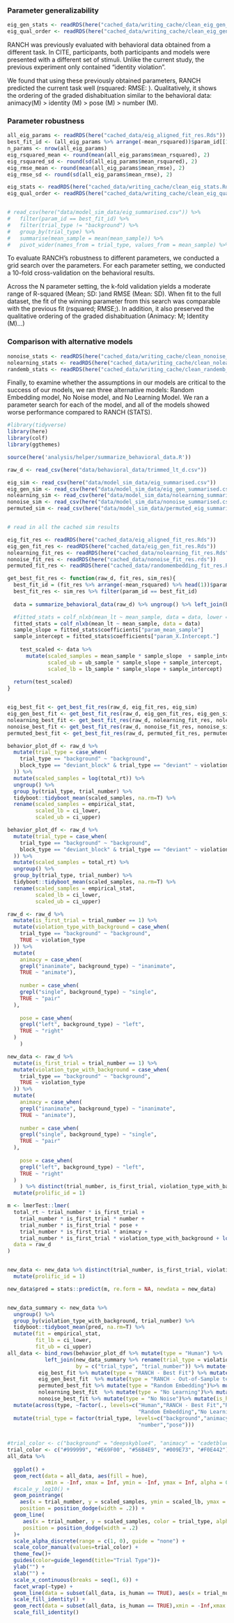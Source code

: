 



### Parameter generalizability 

```r

eig_gen_stats <- readRDS(here("cached_data/writing_cache/clean_eig_gen_stats.Rds"))
eig_qual_order <- readRDS(here("cached_data/writing_cache/clean_eig_gen_qual_order.Rds"))
```

RANCH was previously evaluated with behavioral data obtained from a different task. In CITE, participants, both participants and models were presented with a different set of stimuli. Unlike the current study, the previous experiment only contained “identity violation”. 

We found that using these previously obtained parameters, RANCH predicted the current task well (rsquared: RMSE: ). Qualitatively, it shows the ordering of the graded dishabituation similar to the behavioral data: animacy(M) > identity (M) > pose (M) > number (M). 


### Parameter robustness 

```r
all_eig_params <- readRDS(here("cached_data/eig_aligned_fit_res.Rds"))
best_fit_id <- (all_eig_params %>% arrange(-mean_rsquared))$param_id[[1]]
n_params <- nrow(all_eig_params)
eig_rsquared_mean <- round(mean(all_eig_params$mean_rsquared), 2)
eig_rsquared_sd <- round(sd(all_eig_params$mean_rsquared), 2)
eig_rmse_mean <- round(mean(all_eig_params$mean_rmse), 2)
eig_rmse_sd <- round(sd(all_eig_params$mean_rmse), 2)

eig_stats <- readRDS(here("cached_data/writing_cache/clean_eig_stats.Rds"))
eig_qual_order <- readRDS(here("cached_data/writing_cache/clean_eig_qual_order.Rds"))


# read_csv(here("data/model_sim_data/eig_summarised.csv")) %>% 
#   filter(param_id == best_fit_id) %>% 
#   filter(trial_type != "background") %>% 
#   group_by(trial_type) %>% 
#   summarise(mean_sample = mean(mean_sample)) %>% 
#   pivot_wider(names_from = trial_type, values_from = mean_sample) %>% saveRDS(here("cached_data/writing_cache/clean_eig_qual_order.Rds"))
```

To evaluate RANCH’s robustness to different parameters, we conducted a grid search over the parameters. For each parameter setting, we conducted a 10-fold cross-validation on the behavioral results. 

Across the N parameter setting, the k-fold validation yields a moderate range of R-squared (Mean; SD: )and RMSE (Mean: SD). When fit to the full dataset, the fit of the winning parameter from this search was comparable with the previous fit (rsquared; RMSE;). In addition, it also preserved the qualitative ordering of the graded dishabituation (Animacy: M; Identity (M)...)


### Comparison with alternative models

```r
nonoise_stats <- readRDS(here("cached_data/writing_cache/clean_nonoise_stats.Rds"))
nolearning_stats <- readRDS(here("cached_data/writing_cache/clean_nolearning_stats.Rds"))
randemb_stats <- readRDS(here("cached_data/writing_cache/clean_randemb_stats.Rds"))

```

Finally, to examine whether the assumptions in our models are critical to the success of our models, we ran three alternative models: Random Embedding model, No Noise model, and No Learning Model. We ran a parameter search for each of the model, and all of the models showed worse performance compared to RANCH (STATS). 


```r
#library(tidyverse)
library(here)
library(colf)
library(ggthemes)

source(here('analysis/helper/summarize_behavioral_data.R'))

raw_d <- read_csv(here("data/behavioral_data/trimmed_lt_d.csv"))

eig_sim <- read_csv(here("data/model_sim_data/eig_summarised.csv"))
eig_gen_sim <- read_csv(here("data/model_sim_data/eig_gen_summarised.csv"))
nolearning_sim <- read_csv(here("data/model_sim_data/nolearning_summarised.csv"))
nonoise_sim <- read_csv(here("data/model_sim_data/nonoise_summarised.csv"))
permuted_sim <- read_csv(here("data/model_sim_data/permuted_eig_summarised.csv"))


# read in all the cached sim results 

eig_fit_res <- readRDS(here("cached_data/eig_aligned_fit_res.Rds"))
eig_gen_fit_res <- readRDS(here("cached_data/eig_gen_fit_res.Rds"))
nolearning_fit_res <- readRDS(here("cached_data/nolearning_fit_res.Rds"))
nonoise_fit_res <- readRDS(here("cached_data/nonoise_fit_res.rds"))
permuted_fit_res <- readRDS(here("cached_data/randomembedding_fit_res.Rds"))

get_best_fit_res <- function(raw_d, fit_res, sim_res){
  best_fit_id = (fit_res %>% arrange(-mean_rsquared) %>% head(1))$param_id
  best_fit_res <- sim_res %>% filter(param_id == best_fit_id) 
  
  data = summarize_behavioral_data(raw_d) %>% ungroup() %>% left_join(best_fit_res %>% ungroup(), by = c("trial_number", "trial_type"))

  #fitted_stats = colf_nlxb(mean_lt ~ mean_sample, data = data, lower = c(-Inf, 0.001))
  fitted_stats = colf_nlxb(mean_lt ~ mean_sample, data = data)
  sample_slope = fitted_stats$coefficients["param_mean_sample"]
  sample_intercept = fitted_stats$coefficients["param_X.Intercept."]
    
    test_scaled <- data %>% 
      mutate(scaled_samples = mean_sample * sample_slope  + sample_intercept, 
             scaled_ub = ub_sample * sample_slope + sample_intercept, 
             scaled_lb = lb_sample * sample_slope + sample_intercept)
  
  return(test_scaled)
}


eig_best_fit <- get_best_fit_res(raw_d, eig_fit_res, eig_sim)
eig_gen_best_fit <- get_best_fit_res(raw_d, eig_gen_fit_res, eig_gen_sim)
nolearning_best_fit <- get_best_fit_res(raw_d, nolearning_fit_res, nolearning_sim)
nonoise_best_fit <- get_best_fit_res(raw_d, nonoise_fit_res, nonoise_sim)
permuted_best_fit <- get_best_fit_res(raw_d, permuted_fit_res, permuted_sim)

behavior_plot_df <- raw_d %>% 
  mutate(trial_type = case_when(
    trial_type == "background" ~ "background", 
    block_type == "deviant_block" & trial_type == "deviant" ~ violation_type
  )) %>% 
  mutate(scaled_samples = log(total_rt)) %>% 
  ungroup() %>% 
  group_by(trial_type, trial_number) %>% 
  tidyboot::tidyboot_mean(scaled_samples, na.rm=T) %>% 
  rename(scaled_samples = empirical_stat, 
         scaled_lb = ci_lower, 
         scaled_ub = ci_upper)

behavior_plot_df <- raw_d %>% 
  mutate(trial_type = case_when(
    trial_type == "background" ~ "background", 
    block_type == "deviant_block" & trial_type == "deviant" ~ violation_type
  )) %>% 
  mutate(scaled_samples = total_rt) %>% 
  ungroup() %>% 
  group_by(trial_type, trial_number) %>% 
  tidyboot::tidyboot_mean(scaled_samples, na.rm=T) %>% 
  rename(scaled_samples = empirical_stat, 
         scaled_lb = ci_lower, 
         scaled_ub = ci_upper)

raw_d <- raw_d %>% 
  mutate(is_first_trial = trial_number == 1) %>% 
  mutate(violation_type_with_background = case_when(
    trial_type == "background" ~ "background", 
    TRUE ~ violation_type
  )) %>% 
  mutate(
    animacy = case_when(
    grepl("inanimate", background_type) ~ "inanimate", 
    TRUE ~ "animate"), 
    
    number = case_when(
    grepl("single", background_type) ~ "single", 
    TRUE ~ "pair"
  ),
  
    pose = case_when(
    grepl("left", background_type) ~ "left", 
    TRUE ~ "right"
  )
    )

new_data <- raw_d %>% 
  mutate(is_first_trial = trial_number == 1) %>% 
  mutate(violation_type_with_background = case_when(
    trial_type == "background" ~ "background", 
    TRUE ~ violation_type
  )) %>% 
  mutate(
    animacy = case_when(
    grepl("inanimate", background_type) ~ "inanimate", 
    TRUE ~ "animate"), 
    
    number = case_when(
    grepl("single", background_type) ~ "single", 
    TRUE ~ "pair"
  ),
  
    pose = case_when(
    grepl("left", background_type) ~ "left", 
    TRUE ~ "right"
  )
    ) %>% distinct(trial_number, is_first_trial, violation_type_with_background, number, pose, animacy,violation_type_with_background, block_number) %>% 
  mutate(prolific_id = 1)

m <- lmerTest::lmer(
  total_rt ~ trial_number * is_first_trial + 
    trial_number * is_first_trial * number + 
    trial_number * is_first_trial * pose + 
    trial_number * is_first_trial * animacy + 
    trial_number * is_first_trial * violation_type_with_background + log(block_number) +  (1|prolific_id), 
  data = raw_d
)


new_data <- new_data %>% distinct(trial_number, is_first_trial, violation_type_with_background, number, pose, animacy,violation_type_with_background, block_number) %>% 
  mutate(prolific_id = 1)

new_data$pred = stats::predict(m, re.form = NA, newdata = new_data) 


new_data_summary <- new_data %>% 
  ungroup() %>% 
  group_by(violation_type_with_background, trial_number) %>% 
  tidyboot::tidyboot_mean(pred, na.rm=T) %>% 
  mutate(fit = empirical_stat, 
         fit_lb = ci_lower, 
         fit_ub = ci_upper)
all_data <- bind_rows(behavior_plot_df %>% mutate(type = "Human") %>% 
            left_join(new_data_summary %>% rename(trial_type = violation_type_with_background), 
                      by = c("trial_type", "trial_number")) %>% mutate(is_human = TRUE) %>% mutate(hue = "azure"), 
          eig_best_fit %>% mutate(type = "RANCH - Best Fit") %>% mutate(is_human = FALSE) %>% mutate(hue = "white"), 
          eig_gen_best_fit  %>% mutate(type = "RANCH - Out-of-Sample test") %>% mutate(is_human = FALSE)%>% mutate(hue = "white"), 
          permuted_best_fit %>% mutate(type = "Random Embedding")%>% mutate(is_human = FALSE)%>% mutate(hue = "white"), 
          nolearning_best_fit  %>% mutate(type = "No Learning")%>% mutate(is_human = FALSE) %>% mutate(hue = "white"), 
          nonoise_best_fit %>% mutate(type = "No Noise")%>% mutate(is_human = FALSE)%>% mutate(hue = "white")) %>% 
  mutate(across(type, ~factor(., levels=c("Human","RANCH - Best Fit","RANCH - Out-of-Sample test", 
                                          "Random Embedding","No Learning", "No Noise")))) %>% 
  mutate(trial_type = factor(trial_type, levels=c("background","animacy","identity", 
                                          "number","pose"))) 


#trial_color <- c("background" = "deepskyblue4", "animacy" = "cadetblue3", "identity" = "chocolate3", "number" = "cyan2", "pose" = "burlywood3") 
trial_color <- c("#999999", "#E69F00", "#56B4E9", "#009E73", "#F0E442")
all_data %>% 
         
  ggplot() + 
  geom_rect(data = all_data, aes(fill = hue),
            xmin = -Inf, xmax = Inf, ymin = -Inf, ymax = Inf, alpha = 0.1)+ 
  #scale_y_log10() + 
  geom_pointrange(
    aes(x = trial_number, y = scaled_samples, ymin = scaled_lb, ymax = scaled_ub, color  = trial_type),
    position = position_dodge(width = .2)) + 
  geom_line(
     aes(x = trial_number, y = scaled_samples, color = trial_type, alpha = is_human), 
     position = position_dodge(width = .2)
  )+
  scale_alpha_discrete(range = c(1, 0), guide = "none") + 
  scale_color_manual(values=trial_color) +  
  theme_few()+ 
  guides(color=guide_legend(title="Trial Type"))+
  ylab("") + 
  xlab("") + 
  scale_x_continuous(breaks = seq(1, 6)) + 
  facet_wrap(~type) + 
  geom_line(data = subset(all_data, is_human == TRUE), aes(x = trial_number, y = fit, color = trial_type)) + 
  scale_fill_identity() +
  geom_rect(data = subset(all_data, is_human == TRUE),xmin = -Inf,xmax = Inf,ymin = -Inf,ymax = Inf,alpha=0.003, fill = "lightgray") + 
  scale_fill_identity()
```

